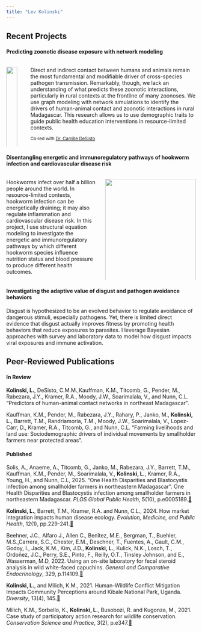 ```yaml
---
title: "Lev Kolinski"
---
```


## Recent Projects

#### Predicting zoonotic disease exposure with network modeling

::: columns
::: {.column width="50%"}
![](Media/human_animal_networks_schematic.png){.zoomable fig-align="center" width="100%"}
:::

::: {.column width="50%" style="padding-left: 1em;"}
Direct and indirect contact between humans and animals remain the most fundamental and modifiable driver of cross-species pathogen transmission. Remarkably, though, we lack an understanding of what predicts these zoonotic interactions, particularly in rural contexts at the frontline of many zoonoses. We use graph modeling with network simulations to identify the drivers of human-animal contact and zoonotic interactions in rural Madagascar. This research allows us to use demographic traits to guide public health education interventions in resource-limited contexts.

<small>Co-led with <a href="https://www.linkedin.com/in/camille-desisto-8966a8122" target="_blank">Dr. Camille DeSisto</a></small>
:::
:::

#### Disentangling energetic and immunoregulatory pathways of hookworm infection and cardiovascular disease risk

::: columns
::: {.column width="50%"}
Hookworms infect over half a billion people around the world. In resource-limited contexts, hookworm infection can be energetically draining; it may also regulate inflammation and cardiovascular disease risk. In this project, I use structural equation modeling to investigate the energetic and immunoregulatory pathways by which different hookworm species influence nutrition status and blood pressure to produce different health outcomes.
:::

::: {.column width="50%"}
![](Media/continuous_systolic_sem_plot_400dpi_no_village.png){.zoomable fig-align="center" width="100%"}
:::
:::

#### Investigating the adaptive value of disgust and pathogen avoidance behaviors

Disgust is hypothesized to be an evolved behavior to regulate avoidance of dangerous stimuli, especially pathogens. Yet, there is limited direct evidence that disgust actually improves fitness by promoting health behaviors that reduce exposures to parasites. I leverage Bayesian approaches with survey and laboratory data to model how disgust impacts viral exposures and immune activation.

## Peer-Reviewed Publications

#### In Review

**Kolinski, L.**, DeSisto, C.M.M.,Kauffman, K.M., Titcomb, G., Pender, M., Rabezara, J.Y., Kramer, R.A., Moody, J.W., Soarimalala, V., and Nunn, C.L. "Predictors of human-animal contact networks in northeast Madagascar".

Kauffman, K.M., Pender, M., Rabezara, J.Y., Rahary, P., Janko, M., **Kolinski, L.**, Barrett, T.M., Randriamoria, T.M., Moody, J.W., Soarimalala, V., Lopez-Carr, D., Kramer, R.A., Titcomb, G., and Nunn, C.L. "Farming livelihoods and land use: Sociodemographic drivers of individual movements by smallholder farmers near protected areas".

#### Published

Solis, A., Anaeme, A., Titcomb, G., Janko, M., Rabezara, J.Y., Barrett, T.M., Kauffman, K.M., Pender, M., Soarimalala, V., **Kolinski, L.**, Kramer, R.A., Young, H., and Nunn, C.L, 2025. "One Health Disparities and Blastocystis infection among smallholder farmers in northeastern Madagascar". One Health Disparities and Blastocystis infection among smallholder farmers in northeastern Madagascar. *PLOS Global Public Health*, 5(10), p.e0005189.[🔗](https://doi.org/10.1371/journal.pgph.0005189)

**Kolinski, L.**, Barrett, T.M., Kramer, R.A. and Nunn, C.L., 2024. How market integration impacts human disease ecology. *Evolution, Medicine, and Public Health*, 12(1), pp.229-241.[🔗](https://doi.org/10.1093/emph/eoae019)

Beehner, J.C., Alfaro J., Allen C., Benîtez, M.E., Bergman, T., Buehler, M.S.,Carrera, S.C., Chester, E.M., Deschner, T., Fuentes, A., Gault, C.M., Godoy, I., Jack, K.M., Kim, J.D., **Kolinski, L.**, Kulick, N.K., Losch, T., Ordoñez, J.C., Perry, S.E., Pinto, F., Reilly, O.T., Tinsley Johnson, and E., Wasserman, M.D, 2022. Using an on-site laboratory for fecal steroid analysis in wild white-faced capuchins. *General and Comparative Endocrinology*, 329, p.114109.[🔗](https://doi.org/10.1016/j.ygcen.2022.114109)

**Kolinski, L.**, and Milich, K.M., 2021. Human-Wildlife Conflict Mitigation Impacts Community Perceptions around Kibale National Park, Uganda. *Diversity*, 13(4), 145.[🔗](https://doi.org/10.3390/d13040145)

Milich, K.M., Sorbello, K., **Kolinski, L.**, Busobozi, R. and Kugonza, M., 2021. Case study of participatory action research for wildlife conservation. *Conservation Science and Practice*, 3(2), p.e347.[🔗](https://doi.org/10.1111/csp2.347)

